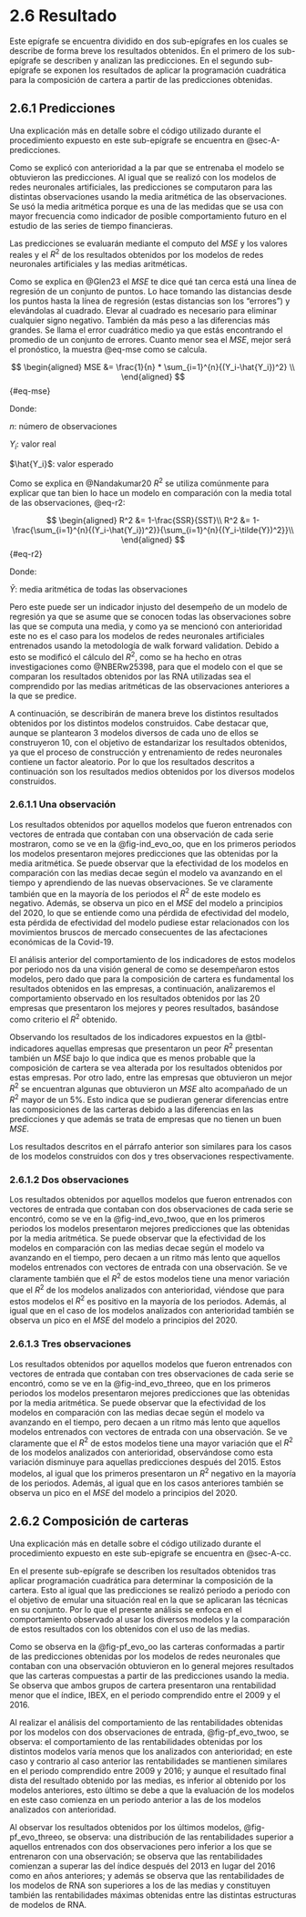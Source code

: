 # 2.6 Resultado {.unnumbered}

Este epígrafe se encuentra dividido en dos sub-epígrafes en los cuales se describe de forma breve los resultados obtenidos. En el primero de los sub-epígrafe se describen y analizan las predicciones. En el segundo sub-epígrafe se exponen los resultados de aplicar la programación cuadrática para la composición de cartera a partir de las predicciones obtenidas.

## 2.6.1 Predicciones {#sec-predicciones}

Una explicación más en detalle sobre el código utilizado durante el procedimiento expuesto en este sub-epígrafe se encuentra en @sec-A-predicciones.

Como se explicó con anterioridad a la par que se entrenaba el modelo se obtuvieron las predicciones. Al igual que se realizó con los modelos de redes neuronales artificiales, las predicciones se computaron para las distintas observaciones usando la media aritmética de las observaciones. Se usó la media aritmética porque es una de las medidas que se usa con mayor frecuencia como indicador de posible comportamiento futuro en el estudio de las series de tiempo financieras.

Las predicciones se evaluarán mediante el computo del $MSE$ y los valores reales y el $R^2$ de los resultados obtenidos por los modelos de redes neuronales artificiales y las medias aritméticas.

Como se explica en @Glen23 el $MSE$ te dice qué tan cerca está una línea de regresión de un conjunto de puntos. Lo hace tomando las distancias desde los puntos hasta la línea de regresión (estas distancias son los "errores") y elevándolas al cuadrado. Elevar al cuadrado es necesario para eliminar cualquier signo negativo. También da más peso a las diferencias más grandes. Se llama el error cuadrático medio ya que estás encontrando el promedio de un conjunto de errores. Cuanto menor sea el $MSE$, mejor será el pronóstico, la muestra @eq-mse como se calcula.

$$
\begin{aligned}
MSE &= \frac{1}{n} * \sum_{i=1}^{n}{(Y_i-\hat{Y_i})^2} \\
\end{aligned}
$$ {#eq-mse}

Donde:

::: margin
$n$: número de observaciones
:::

::: margin
$Y_i$: valor real
:::

::: margin
$\hat{Y_i}$: valor esperado
:::

Como se explica en @Nandakumar20 $R^2$ se utiliza comúnmente para explicar que tan bien lo hace un modelo en comparación con la media total de las observaciones, @eq-r2:

$$
\begin{aligned}
R^2 &= 1-\frac{SSR}{SST}\\
R^2 &= 1-\frac{\sum_{i=1}^{n}{(Y_i-\hat{Y_i})^2}}{\sum_{i=1}^{n}{(Y_i-\tilde{Y})^2}}\\
\end{aligned}
$$ {#eq-r2}

Donde:

::: margin
$\tilde{Y}$: media aritmética de todas las observaciones
:::

Pero este puede ser un indicador injusto del desempeño de un modelo de regresión ya que se asume que se conocen todas las observaciones sobre las que se computa una media, y como ya se mencionó con anterioridad este no es el caso para los modelos de redes neuronales artificiales entrenados usando la metodología de walk forward validation. Debido a esto se modificó el cálculo del $R^2$, como se ha hecho en otras investigaciones como @NBERw25398, para que el modelo con el que se comparan los resultados obtenidos por las RNA utilizadas sea el comprendido por las medias aritméticas de las observaciones anteriores a la que se predice.

A continuación, se describirán de manera breve los distintos resultados obtenidos por los distintos modelos construidos. Cabe destacar que, aunque se plantearon 3 modelos diversos de cada uno de ellos se construyeron 10, con el objetivo de estandarizar los resultados obtenidos, ya que el proceso de construcción y entrenamiento de redes neuronales contiene un factor aleatorio. Por lo que los resultados descritos a continuación son los resultados medios obtenidos por los diversos modelos construidos.

### 2.6.1.1 Una observación

Los resultados obtenidos por aquellos modelos que fueron entrenados con vectores de entrada que contaban con una observación de cada serie mostraron, como se ve en la @fig-ind_evo_oo, que en los primeros periodos los modelos presentaron mejores predicciones que las obtenidas por la media aritmética. Se puede observar que la efectividad de los modelos en comparación con las medias decae según el modelo va avanzando en el tiempo y aprendiendo de las nuevas observaciones. Se ve claramente también que en la mayoría de los periodos el $R^2$ de este modelo es negativo. Además, se observa un pico en el $MSE$ del modelo a principios del 2020, lo que se entiende como una pérdida de efectividad del modelo, esta pérdida de efectividad del modelo pudiese estar relacionados con los movimientos bruscos de mercado consecuentes de las afectaciones económicas de la Covid-19.

El análisis anterior del comportamiento de los indicadores de estos modelos por periodo nos da una visión general de como se desempeñaron estos modelos, pero dado que para la composición de cartera es fundamental los resultados obtenidos en las empresas, a continuación, analizaremos el comportamiento observado en los resultados obtenidos por las 20 empresas que presentaron los mejores y peores resultados, basándose como criterio el $R^2$ obtenido.

Observando los resultados de los indicadores expuestos en la @tbl-indicadores aquellas empresas que presentaron un peor $R^2$ presentan también un $MSE$ bajo lo que indica que es menos probable que la composición de cartera se vea alterada por los resultados obtenidos por estas empresas. Por otro lado, entre las empresas que obtuvieron un mejor $R^2$ se encuentran algunas que obtuvieron un $MSE$ alto acompañado de un $R^2$ mayor de un 5%. Esto indica que se pudieran generar diferencias entre las composiciones de las carteras debido a las diferencias en las predicciones y que además se trata de empresas que no tienen un buen $MSE$.

Los resultados descritos en el párrafo anterior son similares para los casos de los modelos construidos con dos y tres observaciones respectivamente.

### 2.6.1.2 Dos observaciones

Los resultados obtenidos por aquellos modelos que fueron entrenados con vectores de entrada que contaban con dos observaciones de cada serie se encontró, como se ve en la @fig-ind_evo_twoo, que en los primeros periodos los modelos presentaron mejores predicciones que las obtenidas por la media aritmética. Se puede observar que la efectividad de los modelos en comparación con las medias decae según el modelo va avanzando en el tiempo, pero decaen a un ritmo más lento que aquellos modelos entrenados con vectores de entrada con una observación. Se ve claramente también que el $R^2$ de estos modelos tiene una menor variación que el $R^2$ de los modelos analizados con anterioridad, viéndose que para estos modelos el $R^2$ es positivo en la mayoría de los periodos. Además, al igual que en el caso de los modelos analizados con anterioridad también se observa un pico en el $MSE$ del modelo a principios del 2020.

### 2.6.1.3 Tres observaciones

Los resultados obtenidos por aquellos modelos que fueron entrenados con vectores de entrada que contaban con tres observaciones de cada serie se encontró, como se ve en la @fig-ind_evo_threeo, que en los primeros periodos los modelos presentaron mejores predicciones que las obtenidas por la media aritmética. Se puede observar que la efectividad de los modelos en comparación con las medias decae según el modelo va avanzando en el tiempo, pero decaen a un ritmo más lento que aquellos modelos entrenados con vectores de entrada con una observación. Se ve claramente que el $R^2$ de estos modelos tiene una mayor variación que el $R^2$ de los modelos analizados con anterioridad, observándose como esta variación disminuye para aquellas predicciones después del 2015. Estos modelos, al igual que los primeros presentaron un $R^2$ negativo en la mayoría de los periodos. Además, al igual que en los casos anteriores también se observa un pico en el $MSE$ del modelo a principios del 2020.

## 2.6.2 Composición de carteras {#sec-cc}

Una explicación más en detalle sobre el código utilizado durante el procedimiento expuesto en este sub-epigrafe se encuentra en @sec-A-cc.

En el presente sub-epígrafe se describen los resultados obtenidos tras aplicar programación cuadrática para determinar la composición de la cartera. Esto al igual que las predicciones se realizó periodo a periodo con el objetivo de emular una situación real en la que se aplicaran las técnicas en su conjunto. Por lo que el presente análisis se enfoca en el comportamiento observado al usar los diversos modelos y la comparación de estos resultados con los obtenidos con el uso de las medias.

Como se observa en la @fig-pf_evo_oo las carteras conformadas a partir de las predicciones obtenidas por los modelos de redes neuronales que contaban con una observación obtuvieron en lo general mejores resultados que las carteras compuestas a partir de las predicciones usando la media. Se observa que ambos grupos de cartera presentaron una rentabilidad menor que el índice, IBEX, en el periodo comprendido entre el 2009 y el 2016.

Al realizar el análisis del comportamiento de las rentabilidades obtenidas por los modelos con dos observaciones de entrada, @fig-pf_evo_twoo, se observa: el comportamiento de las rentabilidades obtenidas por los distintos modelos varía menos que los analizados con anterioridad; en este caso y contrario al caso anterior las rentabilidades se mantienen similares en el periodo comprendido entre 2009 y 2016; y aunque el resultado final dista del resultado obtenido por las medias, es inferior al obtenido por los modelos anteriores, esto último se debe a que la evaluación de los modelos en este caso comienza en un periodo anterior a las de los modelos analizados con anterioridad.

Al observar los resultados obtenidos por los últimos modelos, @fig-pf_evo_threeo, se observa: una distribución de las rentabilidades superior a aquellos entrenados con dos observaciones pero inferior a los que se entrenaron con una observación; se observa que las rentabilidades comienzan a superar las del índice después del 2013 en lugar del 2016 como en años anteriores; y además se observa que las rentabilidades de los modelos de RNA son superiores a los de las medias y constituyen también las rentabilidades máximas obtenidas entre las distintas estructuras de modelos de RNA.
